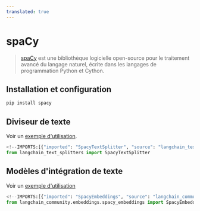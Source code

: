 ```yaml
---
translated: true
---
```


# spaCy

>[spaCy](https://spacy.io/) est une bibliothèque logicielle open-source pour le traitement avancé du langage naturel, écrite dans les langages de programmation Python et Cython.

## Installation et configuration

```bash
pip install spacy
```

## Diviseur de texte

Voir un [exemple d'utilisation](/docs/modules/data_connection/document_transformers/split_by_token#spacy).

```python
<!--IMPORTS:[{"imported": "SpacyTextSplitter", "source": "langchain_text_splitters", "docs": "https://api.python.langchain.com/en/latest/spacy/langchain_text_splitters.spacy.SpacyTextSplitter.html", "title": "spaCy"}]-->
from langchain_text_splitters import SpacyTextSplitter
```

## Modèles d'intégration de texte

Voir un [exemple d'utilisation](/docs/integrations/text_embedding/spacy_embedding)

```python
<!--IMPORTS:[{"imported": "SpacyEmbeddings", "source": "langchain_community.embeddings.spacy_embeddings", "docs": "https://api.python.langchain.com/en/latest/embeddings/langchain_community.embeddings.spacy_embeddings.SpacyEmbeddings.html", "title": "spaCy"}]-->
from langchain_community.embeddings.spacy_embeddings import SpacyEmbeddings
```
